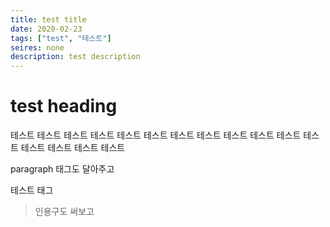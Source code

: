 ```yaml
---
title: test title
date: 2020-02-23
tags: ["test", "테스트"]
seires: none
description: test description
---
```


# test heading
테스트 테스트 테스트 테스트 테스트 테스트 테스트 테스트 테스트 테스트 테스트 테스트 테스트 테스트 테스트 테스트
<p>paragraph 태그도 달아주고</p>

<Test>
  테스트 태그
</Test>

> 인용구도 써보고